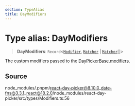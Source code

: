 ```yaml
---
section: TypeAlias
title: DayModifiers
---
```


# Type alias: DayModifiers

> **DayModifiers**: `Record`\<[`Modifier`](/docs/api/main/type-aliases/Modifier.mdx), [`Matcher`](/docs/api/main/type-aliases/Matcher.mdx) \| [`Matcher`](/docs/api/main/type-aliases/Matcher.mdx)[]\>

The custom modifiers passed to the [DayPickerBase.modifiers](/docs/api/main/interfaces/DayPickerBase.mdx).

## Source

node\_modules/.pnpm/react-day-picker@8.10.0\_date-fns@3.3.1\_react@18.2.0/node\_modules/react-day-picker/src/types/Modifiers.ts:56
